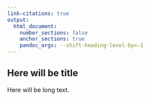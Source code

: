 ```yaml
---
link-citations: true
output:
  html_document:
    number_sections: false
    anchor_sections: true
    pandoc_args: --shift-heading-level-by=-1
---
```


## Here will be title

Here will be long text.